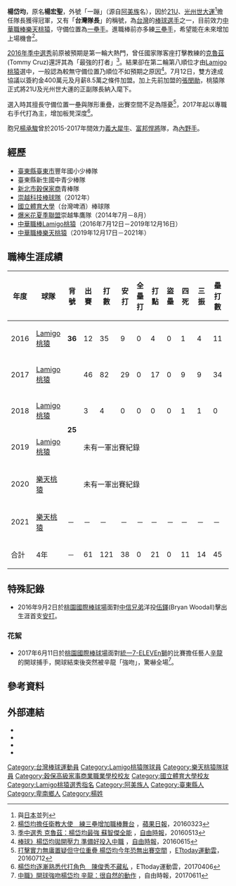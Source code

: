 {{Infobox CPBL player|
|name= 楊岱均|
|image=|
|width=150|
|position=一壘手|
|team=|
|number=|
|bats=右|
|throws=右|
|birthdate={{birth_date_and_age|1993|9|19|mf=y}}|
|birthplace={{TWN}}[[臺東縣|臺東縣]][[卑南鄉|卑南鄉]]|
|debutdate=7月14日
|debutyear=2016年
|debutteam=Lamigo桃猿
|statyear=2018年球季
|stat1label=打擊率
|stat1value=0.314
|stat2label=全壘打
|stat2value=0
|stat3label=打點
|stat3value=21
|stat4label=盜壘
|stat4value=0
|teams=<nowiki></nowiki>
*[[Lamigo桃猿|Lamigo桃猿]]（2016年7月12日－2019年12月16日）
*[[樂天桃猿|樂天桃猿]]（2019年12月17日－2021年）
}}
{{世大運獎牌記錄
|項目=棒球
|a1=2015
|b1=1
|c1=
}}
'''楊岱均'''{{BD|1993年|9月19日||}}，原名'''楊宏聖'''，外號「一蹦」（源自[[阿美族|阿美族]]名），因於[[2014年21U世界盃棒球賽|21U]]、[[2015年夏季世界大學運動會棒球比賽|光州世大運]]<ref>與[[日本|日本]]並列</ref>擔任隊長獲得冠軍，又有「'''台灣隊長'''」的稱號，為[[台灣|台灣]]的[[棒球|棒球]][[运动员|選手]]之一，目前效力[[中華職棒|中華職棒]][[樂天桃猿|樂天桃猿]]，守備位置為[[一壘手|一壘手]]。進職棒前亦多練[[三壘手|三壘手]]，希望能在未來增加上場機會<ref>[http://www.appledaily.com.tw/realtimenews/article/new/20160323/822543/ 楊岱均擔任衛教大使　練三壘增加職棒舞台] {{Wayback|url=http://www.appledaily.com.tw/realtimenews/article/new/20160323/822543/ |date=20170305002921 }}，[[蘋果日報_(台灣)|蘋果日報]]，20160323</ref>。

[[中華職棒歷年選秀會#職棒二十七年（2016年）|2016年季中選秀]]前原被預期是第一輪大熱門，曾任國家隊客座打擊教練的[[湯米·克魯茲|克魯茲]](Tommy Cruz)還評其為「最強的打者」<ref>[http://sports.ltn.com.tw/news/paper/989090 季中選秀 克魯茲：楊岱均最強 蘇智傑全能] {{Wayback|url=http://sports.ltn.com.tw/news/paper/989090 |date=20210120044231 }}，[[自由時報|自由時報]]，20160513</ref>。結果卻在第二輪第八順位才由[[Lamigo桃猿|Lamigo桃猿]]選中，一般認為較無守備位置乃順位不如預期之原因<ref>[http://sports.ltn.com.tw/news/breakingnews/1730548 棒球》楊岱均拋開壓力 準備好投入中職] {{Wayback|url=http://sports.ltn.com.tw/news/breakingnews/1730548 |date=20210120045933 }}，[[自由時報|自由時報]]，20160615</ref>。7月12日，雙方達成協議以簽約金400萬元及月薪8.5萬之條件加盟。加上先前加盟的[[張閔勛|張閔勛]]，桃猿隊正式將21U及光州世大運的正副隊長納入麾下。

選入時其擅長守備位置一壘與隊形重疊，出賽空間不足為隱憂<ref>[http://sports.ettoday.net/news/733771 打擊實力無庸置疑但守位重疊 楊岱均今年恐無出賽空間] {{Wayback|url=http://sports.ettoday.net/news/733771 |date=20210122131731 }}，[[ETtoday_東森新聞雲|ETtoday運動雲]]，20160712</ref>，2017年起以專職右手代打為主，增加板凳深度<ref>[http://sports.ettoday.net/news/899288 楊岱均逐漸熟悉代打角色　陳俊秀不藏私] {{Wayback|url=http://sports.ettoday.net/news/899288 |date=20210122130912 }}，ETtoday運動雲，20170406</ref>。

胞兄[[楊承駿|楊承駿]]曾於2015-2017年間效力[[義大犀牛|義大犀牛]]、[[富邦悍將|富邦悍將]]隊，為[[內野手|內野手]]。

==經歷==
*[[臺東縣|臺東縣]][[臺東市|臺東市]]豐年國小少棒隊
*臺東縣新生國中青少棒隊
*[[新北市私立穀保高級家事商業職業學校|新北市穀保家商]]青棒隊
*[[崇越隼鷹隊|崇越科技棒球隊]]（2012年）
*[[國立體育大學|國立體育大學]]（台灣啤酒）棒球隊
*[[爆米花夏季聯盟|爆米花夏季聯盟]]崇越隼鷹隊（2014年7月－8月）
*[[中華職棒|中華職棒]][[Lamigo桃猿|Lamigo桃猿]]（2016年7月12日－2019年12月16日）
*[[中華職棒|中華職棒]][[樂天桃猿|樂天桃猿]]（2019年12月17日－2021年）

==職棒生涯成績==
{| class="wikitable" width="1000px"
|- align="center"
!年度!!球隊!!背號!!出賽!!打數!!安打!!全壘打!!打點!!盜壘!!四死!!三振!!壘打數!!雙殺打!!打擊率!!上壘率!!長打率!!OPS
|- align=center
|2016||[[Lamigo桃猿|Lamigo桃猿]]||rowspan=1|'''36'''||12||35||9||0||4||0||1||4||11||0||0.257||0.278||0.314||0.592
|- align=center
|2017||[[Lamigo桃猿|Lamigo桃猿]]||rowspan=4|'''25'''||46||82||29||0||17||0||9||9||34||4||0.354||0.413||0.415||0.828
|- align=center
|2018||[[Lamigo桃猿|Lamigo桃猿]]||3||4||0||0||0||0||1||1||0||0||0.000||0.200||0.000||0.200
|- align="center"
|2019||[[Lamigo桃猿|Lamigo桃猿]]||colspan="14" |未有一軍出賽紀錄
|- align="center"
|2020||[[樂天桃猿|樂天桃猿]]||colspan="14"|未有一軍出賽紀錄
|- align="center"
|2021||[[樂天桃猿|樂天桃猿]]||－||－||－||－||－||－||－||－||－||－||－||－||－||－
|- style="background:#B3424A;color:#FFFFFF" align="center" 
|合計||4年||－||61||121||38||0||21||0||11||14||45||4||0.314||0.368||0.372||0.740
|}

==特殊記錄==
*2016年9月2日於[[桃園國際棒球場|桃園國際棒球場]]面對[[中信兄弟|中信兄弟]]洋投[[布賴恩·伍鐸|伍鐸]](Bryan Woodall)擊出生涯首支[[安打|安打]]。
===花絮===
*2017年6月11日於[[桃園國際棒球場|桃園國際棒球場]]面對[[統一7-ELEVEn獅|統一7-ELEVEn獅]]的比賽擔任藝人[[辛龍|辛龍]]的開球捕手，開球結束後突然被辛龍「強吻」，驚嚇全場<ref>[http://sports.ltn.com.tw/news/breakingnews/2096764 中職》開球強吻楊岱均 辛龍：很自然的動作] {{Wayback|url=http://sports.ltn.com.tw/news/breakingnews/2096764 |date=20210120035238 }}，自由時報，20170611</ref>。

== 參考資料 ==
{{Reflist}}

==外部連結==
*{{Facebook page|yangtaichun}}
*{{Instagram|yang_duncan}}
*{{中華職棒球員資料|id=k442|name=楊岱均}}
*{{台灣棒球維基館}}
{{Lamigo桃猿2017年中華職棒總冠軍}}
{{2010年第二十四屆IBAF世界青棒錦標賽中華青棒代表隊}}
{{2011年第九屆亞洲青棒錦標賽中華青棒代表隊}}
{{2014年第一屆U-21世界盃棒球賽中華成棒代表隊}}
{{展逸國際行銷有限公司}}
{{DEFAULTSORT:Yang Tai Chun}}
[[Category:台灣棒球運動員|Category:台灣棒球運動員]]
[[Category:Lamigo桃猿隊球員|Category:Lamigo桃猿隊球員]]
[[Category:樂天桃猿隊球員|Category:樂天桃猿隊球員]]
[[Category:穀保高級家事商業職業學校校友|Category:穀保高級家事商業職業學校校友]]
[[Category:國立體育大學校友|Category:國立體育大學校友]]
[[Category:Lamigo桃猿選秀指名|Category:Lamigo桃猿選秀指名]]
[[Category:阿美族人|Category:阿美族人]]
[[Category:臺東縣人|Category:臺東縣人]]
[[Category:卑南鄉人|Category:卑南鄉人]]
[[Category:楊姓|Category:楊姓]]